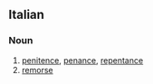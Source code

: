 ==Italian==

===Noun===
{{it-noun|pentiment|m|o|i}}

# [[penitence]], [[penance]], [[repentance]]
# [[remorse]]
